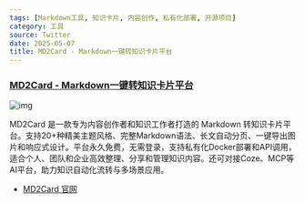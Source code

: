 ```yaml
---
tags: [Markdown工具, 知识卡片, 内容创作, 私有化部署, 开源项目]
category: 工具
source: Twitter
date: 2025-05-07
title: MD2Card - Markdown一键转知识卡片平台
---
```


### [MD2Card - Markdown一键转知识卡片平台](https://md2card.com/zh)

![img](https://img.mengpeng.tech/i/2025/05/11/68204c200ddfa.webp)

MD2Card 是一款专为内容创作者和知识工作者打造的 Markdown 转知识卡片平台。支持20+种精美主题风格、完整Markdown语法、长文自动分页、一键导出图片和响应式设计。平台永久免费，无需登录，支持私有化Docker部署和API调用，适合个人、团队和企业高效整理、分享和管理知识内容。还可对接Coze、MCP等AI平台，助力知识自动化流转与多场景应用。

- [MD2Card 官网](https://md2card.com/zh)
